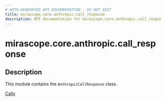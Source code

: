 ```yaml
---
# AUTO-GENERATED API DOCUMENTATION - DO NOT EDIT
title: mirascope.core.anthropic.call_response
description: API documentation for mirascope.core.anthropic.call_response
---
```


# mirascope.core.anthropic.call_response

<ApiType type="Module" />

## Description

This module contains the `AnthropicCallResponse` class.

<Info title="Usage">

[Calls](/docs/mirascope/learn/calls#handling-responses)

</Info>


